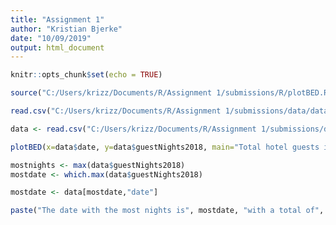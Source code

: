 ```yaml
---
title: "Assignment 1"
author: "Kristian Bjerke"
date: "10/09/2019"
output: html_document
---
```


```r
knitr::opts_chunk$set(echo = TRUE)

```

```r
source("C:/Users/krizz/Documents/R/Assignment 1/submissions/R/plotBED.R")

read.csv("C:/Users/krizz/Documents/R/Assignment 1/submissions/data/dataBED.csv")

data <- read.csv("C:/Users/krizz/Documents/R/Assignment 1/submissions/data/dataBED.csv")

plotBED(x=data$date, y=data$guestNights2018, main="Total hotel guests in Tromsø 2018", xlab="Month", ylab="Number of nights")

mostnights <- max(data$guestNights2018)
mostdate <- which.max(data$guestNights2018)

mostdate <- data[mostdate,"date"]

paste("The date with the most nights is", mostdate, "with a total of", mostnights, "stays.")


```

